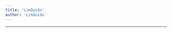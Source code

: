 ```yaml
---
title: 'Limãozão'
author: 'Limãozão'
---
```


---

<CharacterInfo
    name='Limãozão'
    image='/assets/icons/otom/wiki media/chars/Limaozao.png' 
    caption='por que você não vai jogar baseball?'
    icon='/assets/icons/otom/wiki media/icons/Limaozao.png'
    nickname='N/A'
    pronouns='ele/dele'
    species='Limão'
    voice='Diamondy'
    hobbies='N/A'
/>

